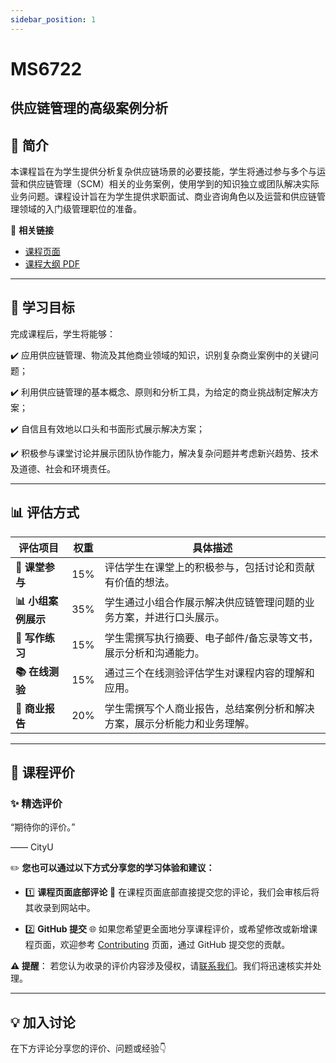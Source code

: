 ```yaml
---
sidebar_position: 1
---
```


# MS6722
## 供应链管理的高级案例分析

## **📘 简介**
本课程旨在为学生提供分析复杂供应链场景的必要技能，学生将通过参与多个与运营和供应链管理（SCM）相关的业务案例，使用学到的知识独立或团队解决实际业务问题。课程设计旨在为学生提供求职面试、商业咨询角色以及运营和供应链管理领域的入门级管理职位的准备。

🔗 **相关链接**
- [课程页面](https://www.cityu.edu.hk/catalogue/pg/202425/course/MS6722.htm)
- [课程大纲 PDF](https://www.cityu.edu.hk/catalogue/pg/202425/course/MS6722.pdf)

---

## **🎯 学习目标**

完成课程后，学生将能够：

✔️ 应用供应链管理、物流及其他商业领域的知识，识别复杂商业案例中的关键问题；

✔️ 利用供应链管理的基本概念、原则和分析工具，为给定的商业挑战制定解决方案；

✔️ 自信且有效地以口头和书面形式展示解决方案；

✔️ 积极参与课堂讨论并展示团队协作能力，解决复杂问题并考虑新兴趋势、技术及道德、社会和环境责任。

---

## **📊 评估方式**

| **评估项目**          | **权重** | **具体描述**                                                                                       |
|----------------------|---------|---------------------------------------------------------------------------------------------------|
| **📄 课堂参与**        | 15%     | 评估学生在课堂上的积极参与，包括讨论和贡献有价值的想法。                                           |
| **📊 小组案例展示**    | 35%     | 学生通过小组合作展示解决供应链管理问题的业务方案，并进行口头展示。                               |
| **📝 写作练习**        | 15%     | 学生需撰写执行摘要、电子邮件/备忘录等文书，展示分析和沟通能力。                                    |
| **📚 在线测验**        | 15%     | 通过三个在线测验评估学生对课程内容的理解和应用。                                                  |
| **📄 商业报告**        | 20%     | 学生需撰写个人商业报告，总结案例分析和解决方案，展示分析能力和业务理解。                        |

---

## **💬 课程评价**

### ✨ **精选评价**
<div className={commentStyles.commentBox}>
    <p className={commentStyles.commentText}>
        “期待你的评价。”
    </p>
    <p className={commentStyles.commentAuthor}>—— CityU</p>
</div>

✏️ **您也可以通过以下方式分享您的学习体验和建议：**

- 1️⃣ **课程页面底部评论**
💬 在课程页面底部直接提交您的评论，我们会审核后将其收录到网站中。

- 2️⃣ **GitHub 提交**
🌐 如果您希望更全面地分享课程评价，或希望修改或新增课程页面，欢迎参考 [Contributing](https://penjc.github.io/cityU-navigator/contributing) 页面，通过 GitHub 提交您的贡献。

**⚠️ 提醒**：
若您认为收录的评价内容涉及侵权，请[联系我们](https://github.com/penjc/cityU-navigator/issues)。我们将迅速核实并处理。

---

## **💡 加入讨论**

在下方评论分享您的评价、问题或经验👇
<Utterances />
